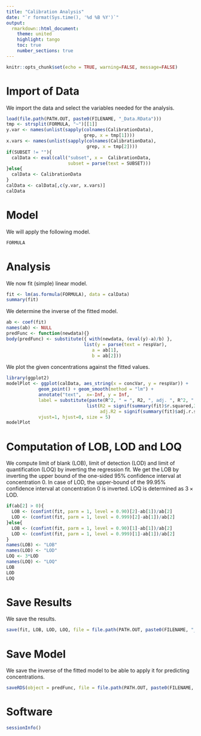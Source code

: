 ```yaml
---
title: "Calibration Analysis"
date: "`r format(Sys.time(), '%d %B %Y')`"
output:
  rmarkdown::html_document:
    theme: united
    highlight: tango
    toc: true
    number_sections: true
---
```

  
```r
knitr::opts_chunk$set(echo = TRUE, warning=FALSE, message=FALSE)
```

# Import of Data

We import the data and select the variables needed for the analysis.
```r
load(file.path(PATH.OUT, paste0(FILENAME, "_Data.RData")))
tmp <- strsplit(FORMULA, "~")[[1]]
y.var <- names(unlist(sapply(colnames(CalibrationData), 
                             grep, x = tmp[1])))
x.vars <- names(unlist(sapply(colnames(CalibrationData), 
                              grep, x = tmp[2])))
if(SUBSET != ""){
  calData <- eval(call("subset", x =  CalibrationData,
                       subset = parse(text = SUBSET)))
}else{
  calData <- CalibrationData
}
calData <- calData[,c(y.var, x.vars)]
calData
```


# Model

We will apply the following model.
```r
FORMULA
```


# Analysis

We now fit (simple) linear model.
```r
fit <- lm(as.formula(FORMULA), data = calData)
summary(fit)
```

We determine the inverse of the fitted model.
```r
ab <- coef(fit)
names(ab) <- NULL
predFunc <- function(newdata){}
body(predFunc) <- substitute({ with(newdata, (eval(y)-a)/b) }, 
                             list(y = parse(text = respVar), 
                                a = ab[1], 
                                b = ab[2]))
```

We plot the given concentrations against the fitted values.
```r
library(ggplot2)
modelPlot <- ggplot(calData, aes_string(x = concVar, y = respVar)) +
            geom_point() + geom_smooth(method = "lm") +
            annotate("text",  x=-Inf, y = Inf,
            label = substitute(paste(R^2, " = ", R2, ", adj. ", R^2, " = ", adj.R2), 
                              list(R2 = signif(summary(fit)$r.squared,3), 
                                   adj.R2 = signif(summary(fit)$adj.r.squared, 3))), 
            vjust=1, hjust=0, size = 5)
modelPlot
```

# Computation of LOB, LOD and LOQ

We compute limit of blank (LOB), limit of detection (LOD) and limit of 
quantification (LOQ) by inverting the regression fit. We get the LOB by inverting 
the upper bound of the one-sided 95\% confidence interval at concentration $0$. 
In case of LOD, the upper-bound of the 99.95\% confidence interval at 
concentration $0$ is inverted. LOQ is determined as $3\times\textrm{LOD}$.
```r
if(ab[2] > 0){
  LOB <- (confint(fit, parm = 1, level = 0.90)[2]-ab[1])/ab[2]
  LOD <- (confint(fit, parm = 1, level = 0.999)[2]-ab[1])/ab[2]
}else{
  LOB <- (confint(fit, parm = 1, level = 0.90)[1]-ab[1])/ab[2]
  LOD <- (confint(fit, parm = 1, level = 0.999)[1]-ab[1])/ab[2]
}
names(LOB) <- "LOB"
names(LOD) <- "LOD"
LOQ <- 3*LOD
names(LOQ) <- "LOQ"
LOB
LOD
LOQ
```

# Save Results

We save the results.
```r
save(fit, LOB, LOD, LOQ, file = file.path(PATH.OUT, paste0(FILENAME, "_Results.RData")))
```

# Save Model

We save the inverse of the fitted model to be able to apply it for predicting
concentrations.
```r
saveRDS(object = predFunc, file = file.path(PATH.OUT, paste0(FILENAME, "_Model.rds")))
```

# Software

```r
sessionInfo()
```

